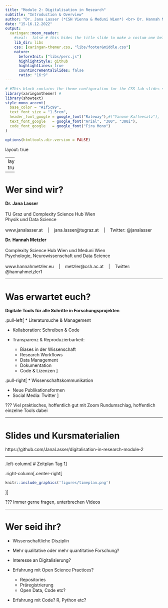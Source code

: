 ```yaml
---
title: "Module 2: Digitalisation in Research" 
subtitle: "Introduction & Overview"
author: "Dr. Jana Lasser (*CSH Vienna & Meduni Wien*) <br> Dr. Hannah Metzler  (*TU Graz & CSH Vienna*)"
date: "15-16.12.2022"
output:
  xaringan::moon_reader:
    #seal:  false # this hides the title slide to make a costum one below
    lib_dir: libs 
    css: [xaringan-themer.css, "libs/footer&middle.css"]
    nature:
      beforeInit: ["libs/perc.js"]
      highlightStyle: github
      highlightLines: true
      countIncrementalSlides: false
      ratio: "16:9"
---
```


```r
# #This block contains the theme configuration for the CSS lab slides style
library(xaringanthemer) #
library(showtext)
style_mono_accent(
  base_color = "#1f5c99",
  text_font_size = "1.5rem",
  header_font_google = google_font("Raleway"),#("Yanone Kaffeesatz"),
  text_font_google   = google_font("Arial", "300", "300i"),
  code_font_google   = google_font("Fira Mono")
)
```

```r
options(htmltools.dir.version = FALSE)
```

layout: true

<!-- --- -->
<!-- class: inverse, center, middle, title-slide -->
<!-- background-image: url(figures/title_slide.svg) -->
<!-- background-size: contain -->


<!-- --- -->
<!-- class: inverse, center, middle, title-slide -->

<!-- # Introduction & Overview -->


<!-- ### Dr. Jana Lasser (*CSH Vienna & Meduni Wien*) <br> Dr. Hannah Metzler  (*TU Graz & CSH Vienna*) -->

<!-- #### Folien: github.com/JanaLasser/digitalisation-in-research-module-2 -->

---
layout: true
<div class="my-footer"><span>
<a href ="https://github.com/JanaLasser/digitalisation-in-research-module-2"> Folien: https://github.com/JanaLasser/digitalisation-in-research-module-2  </a>
</span></div>

---

# Wer sind wir?

**Dr. Jana Lasser** <br> <br>
TU Graz und Complexity Science Hub Wien <br>
Physik und Data Science  <br> <br>
www.janalasser.at    |    jana.lasser@tugraz.at    |    Twitter: @janalasser <br>

**Dr. Hannah Metzler**  <br> <br>
Complexity Science Hub Wien und Meduni Wien <br>
Psychologie, Neurowissenschaft und Data Science <br> <br>
www.hannahmetzler.eu    |    metzler@csh.ac.at    |    Twitter: @hannahmetzler1

---

# Was erwartet euch? 

**Digitale Tools für alle Schritte in Forschungsprojekten**

.pull-left[
* Literatursuche & Management

* Kollaboration: Schreiben & Code

* Transparenz & Reproduzierbarkeit: 

    * Biases in der Wissenschaft
    * Research Workflows
    * Data Management
    * Dokumentation
    * Code & Lizenzen
]
    
.pull-right[
* Wissenschaftskommunikation

  * Neue Publikationsformen
  * Social Media: Twitter
]

???
Viel praktisches, hoffentlich gut mit Zoom
Rundumschlag, hoffentlich einzelne Tools dabei

---

# Slides und Kursmaterialien

https://github.com/JanaLasser/digitalisation-in-research-module-2

---

.left-column[
# Zeitplan Tag 1
]

.right-column[.center-right[
```r
knitr::include_graphics('figures/timeplan.png')
```
]]

???
Immer gerne fragen, unterbrechen
Videos


---

# Wer seid ihr?

* Wissenschaftliche Disziplin

* Mehr qualitative oder mehr quantitative Forschung?

* Interesse an Digitalisierung?

* Erfahrung mit Open Science Practices? 
  * Repositories
  * Präregistrierung
  * Open Data, Code etc?

* Erfahrung mit Code? R, Python etc?




